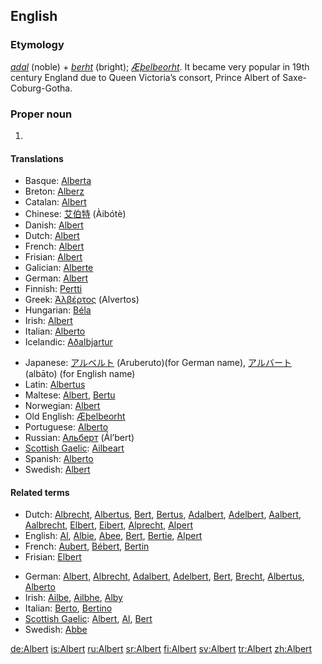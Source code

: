 ==English==

===Etymology===
{{Ger.}} ''[[adal]]'' (noble) + ''[[berht]]'' (bright); {{OE.}} ''[[Æþelbeorht]]''. It became very popular in 19th century England due to Queen Victoria’s consort, Prince Albert of Saxe-Coburg-Gotha.

===Proper noun===
{{en-proper noun}}

# {{given name|male}}

====Translations====
{{trans-top|male given name}}
*Basque: [[Alberta]]
*Breton: [[Alberz]]
*Catalan: [[Albert]]
*Chinese: [[艾伯特]] (Àibótè)
*Danish: [[Albert]]
*Dutch: [[Albert]]
*French: [[Albert]]
*Frisian: [[Albert]]
*Galician: [[Alberte]]
*German: [[Albert]]
*Finnish: [[Pertti]]
*Greek: [[Άλβέρτος]] (Alvertos)
*Hungarian: [[Béla]]
*Irish: [[Albert]]
*Italian: [[Alberto]]
*Icelandic: [[Aðalbjartur]]
{{trans-mid}}
*Japanese: [[アルベルト]] (Aruberuto)(for German name), [[アルバート]] (albāto) (for English name)
*Latin: [[Albertus]]
*Maltese: [[Albert]], [[Bertu]]
*Norwegian: [[Albert]]
*Old English: [[Æþelbeorht]]
*Portuguese: [[Alberto]]
*Russian: [[Альберт]] (Ál’bert)
*[[Scottish Gaelic]]: [[Ailbeart]]
*Spanish: [[Alberto]]
*Swedish: [[Albert]]
{{trans-bottom}}

====Related terms====
{{rel-top|Variants and pet forms}}  	 
*Dutch: [[Albrecht]], [[Albertus]], [[Bert]], [[Bertus]], [[Adalbert]], [[Adelbert]], [[Aalbert]], [[Aalbrecht]], [[Elbert]], [[Eibert]], [[Alprecht]], [[Alpert]] 	 
*English: [[Al]], [[Albie]], [[Abee]], [[Bert]], [[Bertie]], [[Alpert]] 	 
*French: [[Aubert]], [[Bébert]], [[Bertin]] 	 
*Frisian: [[Elbert]]
{{rel-mid}} 	 
*German: [[Albert]], [[Albrecht]], [[Adalbert]], [[Adelbert]], [[Bert]], [[Brecht]], [[Albertus]], [[Alberto]] 	  
*Irish: [[Ailbe]], [[Ailbhe]], [[Alby]] 	 
*Italian: [[Berto]], [[Bertino]] 	 
*[[Scottish Gaelic]]: [[Albert]], [[Al]], [[Bert]] 	 
*Swedish: [[Abbe]] 	 
{{rel-bottom}}

[[de:Albert]]
[[is:Albert]]
[[ru:Albert]]
[[sr:Albert]]
[[fi:Albert]]
[[sv:Albert]]
[[tr:Albert]]
[[zh:Albert]]